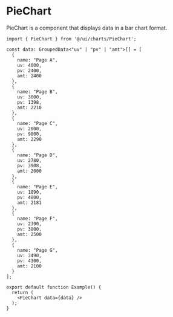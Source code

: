 # PieChart

PieChart is a component that displays data in a bar chart format.

```tsx preview
import { PieChart } from '@/ui/charts/PieChart';

const data: GroupedData<"uv" | "pv" | "amt">[] = [
  {
    name: "Page A",
    uv: 4000,
    pv: 2400,
    amt: 2400
  },
  {
    name: "Page B",
    uv: 3000,
    pv: 1398,
    amt: 2210
  },
  {
    name: "Page C",
    uv: 2000,
    pv: 9800,
    amt: 2290
  },
  {
    name: "Page D",
    uv: 2780,
    pv: 3908,
    amt: 2000
  },
  {
    name: "Page E",
    uv: 1890,
    pv: 4800,
    amt: 2181
  },
  {
    name: "Page F",
    uv: 2390,
    pv: 3800,
    amt: 2500
  },
  {
    name: "Page G",
    uv: 3490,
    pv: 4300,
    amt: 2100
  }
];

export default function Example() {
  return (
    <PieChart data={data} />
  );
}
```